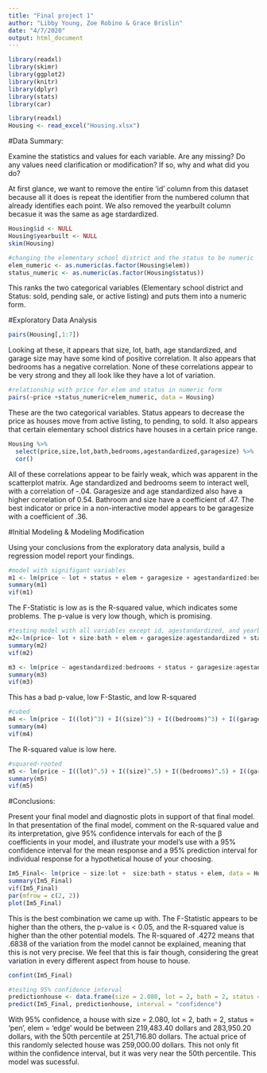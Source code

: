 ```yaml
---
title: "Final project 1"
author: "Libby Young, Zoe Robino & Grace Brislin"
date: "4/7/2020"
output: html_document
---
```


```r
library(readxl)
library(skimr)
library(ggplot2)
library(knitr)
library(dplyr)
library(stats)
library(car)
```

```r
library(readxl)
Housing <- read_excel("Housing.xlsx")

```



#Data Summary: 

Examine the statistics and values for each variable. 
Are any missing? Do any values need clarification or modification? If so, why and what did you do?

At first glance, we want to remove the entire 'id' column from this dataset because all it does is repeat the identifier from the numbered column that already identifies each point. We also removed the yearbuilt column becasue it was the same as age stardardized.

```r
Housing$id <- NULL
Housing$yearbuilt <- NULL
skim(Housing)
```

```r
#changing the elementary school district and the status to be numeric
elem_numeric <- as.numeric(as.factor(Housing$elem))
status_numeric <- as.numeric(as.factor(Housing$status))
```

This ranks the two categorical variables (Elementary school district and Status: sold, pending sale, or active listing) and puts them into a numeric form.

#Exploratory Data Analysis

```r
pairs(Housing[,1:7])
```

Looking at these, it appears that size, lot, bath, age standardized, and garage size may have some kind of positive correlation. It also appears that bedrooms has a negative correlation. None of these correlations appear to be very strong and they all look like they have a lot of variation.

```r
#relationship with price for elem and status in numeric form
pairs(~price +status_numeric+elem_numeric, data = Housing)
```

These are the two categorical variables. Status appears to decrease the price as houses move from active listing, to pending, to sold. It also appears that certain elementary school districs have houses in a certain price range.

```r
Housing %>%
  select(price,size,lot,bath,bedrooms,agestandardized,garagesize) %>%
  cor()
```
 All of these correlations appear to be fairly weak, which was apparent in the scatterplot matrix. Age standardized and bedrooms seem to interact well, with a correlation of -.04. Garagesize and age standardized also have a higher correlation of 0.54. Bathroom and size have a coefficient of .47. The best indicator or price in a non-interactive model appears to be garagesize with a coefficient of .36.


#Initial Modeling & Modeling Modification

Using your conclusions from the exploratory data analysis, build a regression model 
report your findings.

```r
#model with signifigant variables
m1 <- lm(price ~ lot + status + elem + garagesize + agestandardized:bedrooms, data=Housing)
summary(m1)
vif(m1)
```
The F-Statistic is low as is the R-squared value, which indicates some problems. The p-value is very low though, which is promising.

```r
#testing model with all variables except id, agestandardized, and yearbuilt since they showed little to no significance with related to price
m2<-lm(price~ lot + size:bath + elem + garagesize:agestandardized + status, data = Housing)
summary(m2)
vif(m2)
```

```r
m3 <- lm(price ~ agestandardized:bedrooms + status + garagesize:agestandardized + bath:size, data = Housing)
summary(m3)
vif(m3)
```
 
 This has a bad p-value, low F-Stastic, and low R-squared
```r
#cubed
m4 <- lm(price ~ I((lot)^3) + I((size)^3) + I((bedrooms)^3) + I((garagesize)^3) + I((bath)^3) + status_numeric + elem_numeric, data = Housing)
summary(m4)
vif(m4)
```
 The R-squared value is low here.
```r
#squared-rooted
m5 <- lm(price ~ I((lot)^.5) + I((size)^.5) + I((bedrooms)^.5) + I((garagesize)^.5) + I((bath)^.5) + status_numeric + elem_numeric, data = Housing)
summary(m5)
vif(m5)
```



#Conclusions:

Present your final model and diagnostic plots in support of that final model. 
In that presentation of the final model, comment on the R-squared value and its interpretation, 
give 95% confidence intervals for each of the β coefficients in your model, and 
illustrate your model’s use with a 95% confidence interval for the mean response 
and a 95% prediction interval for individual response for a hypothetical house of your choosing.

```r
Im5_Final<- lm(price ~ size:lot +  size:bath + status + elem, data = Housing)
summary(Im5_Final)
vif(Im5_Final)
par(mfrow = c(2, 2))
plot(Im5_Final)
```
This is the best combination we came up with. The F-Statistic appears to be higher than the others, the p-value is < 0.05, and the R-squared value is higher than the other potential models. The R-squared of .4272 means that .6838 of the variation from the model cannot be explained, meaning that this is not very precise. We feel that this is fair though, considering the great variation in every different aspect from house to house. 

```r
confint(Im5_Final)
```

```r
#testing 95% confidence interval
predictionhouse <- data.frame(size = 2.080, lot = 2, bath = 2, status = 'pen', elem = 'edge')
predict(Im5_Final, predictionhouse, interval = "confidence")
```
With 95% confidence, a house with size = 2.080, lot = 2, bath = 2, status = 'pen', elem = 'edge' would be between 219,483.40 dollars and 283,950.20 dollars, with the 50th percentile at 251,716.80 dollars.
The actual price of this randomly selected house was 259,000.00 dollars. This not only fit within the confidence interval, but it was very near the 50th percentile. This model was sucessful.
